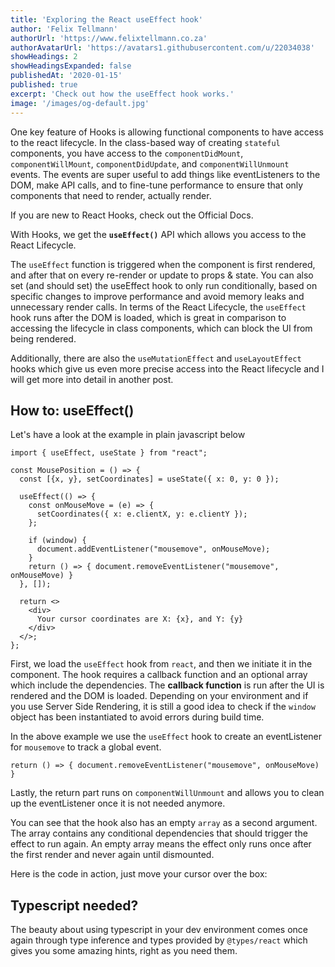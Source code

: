 ```yaml
---
title: 'Exploring the React useEffect hook'
author: 'Felix Tellmann'
authorUrl: 'https://www.felixtellmann.co.za'
authorAvatarUrl: 'https://avatars1.githubusercontent.com/u/22034038'
showHeadings: 2
showHeadingsExpanded: false
publishedAt: '2020-01-15'
published: true
excerpt: 'Check out how the useEffect hook works.'
image: '/images/og-default.jpg'
---
```


One key feature of Hooks is allowing functional components to have access to the react lifecycle.
In the class-based way of creating `stateful` components, you have access to the `componentDidMount`,
`componentWillMount`, `componentDidUpdate`, and `componentWillUnmount ` events. The events are super useful to add
things like eventListeners to the DOM, make API calls, and to fine-tune performance to ensure
that only components that need to render, actually render.



<InfoBlock type="question">
  If you are new to React Hooks, check out
  the <Link href="https://reactjs.org/docs/hooks-intro.html">Official Docs</Link>.
</InfoBlock>

With Hooks, we get the **`useEffect()`** API which allows you access to the React Lifecycle.

The `useEffect` function is triggered when the component is first rendered, and after that on
every re-render or update to props & state. You can also set (and should set) the useEffect
hook to only run conditionally, based on specific changes to improve performance and avoid
memory leaks and unnecessary render calls. In terms of the React Lifecycle, the `useEffect`
hook runs after the DOM is loaded, which is great in comparison to accessing the lifecycle
in class components, which can block the UI from being rendered.

Additionally, there are also the `useMutationEffect` and `useLayoutEffect` hooks which give
us even more precise access into the React lifecycle and I will get more into detail in another post.

## How to: useEffect()

Let's have a look at the example in plain javascript below

```tsx{6-15}
import { useEffect, useState } from "react";

const MousePosition = () => {
  const [{x, y}, setCoordinates] = useState({ x: 0, y: 0 });

  useEffect(() => {
    const onMouseMove = (e) => {
      setCoordinates({ x: e.clientX, y: e.clientY });
    };

    if (window) {
      document.addEventListener("mousemove", onMouseMove);
    }
    return () => { document.removeEventListener("mousemove", onMouseMove) }
  }, []);

  return <>
    <div>
      Your cursor coordinates are X: {x}, and Y: {y}
    </div>
  </>;
};
```

First, we load the `useEffect` hook from `react`, and then we initiate it in the component.
The hook requires a callback function and an optional array which include the dependencies.
The **callback function** is run after the UI is rendered and the DOM is loaded. Depending on
your environment and if you use Server Side Rendering, it is still a good idea to check if
the `window` object has been instantiated to avoid errors during build time.

In the above example we use the `useEffect` hook to create an eventListener for `mousemove`
to track a global event.

```tsx
return () => { document.removeEventListener("mousemove", onMouseMove) }
```
Lastly, the return part runs on `componentWillUnmount` and allows you to clean up the eventListener once it is
not needed anymore.

You can see that the hook also has an empty `array` as a second argument. The array contains
any conditional dependencies that should trigger the effect to run again. An empty array
means the effect only runs once after the first render and never again until dismounted.

Here is the code in action, just move your cursor over the box:
<IframeExample src="/examples/useEffect-typescript-1" title="useState Example" />

## Typescript needed?

The beauty about using typescript in your dev environment comes once again through type inference
and types provided by `@types/react` which gives you some amazing hints, right as you need them.
